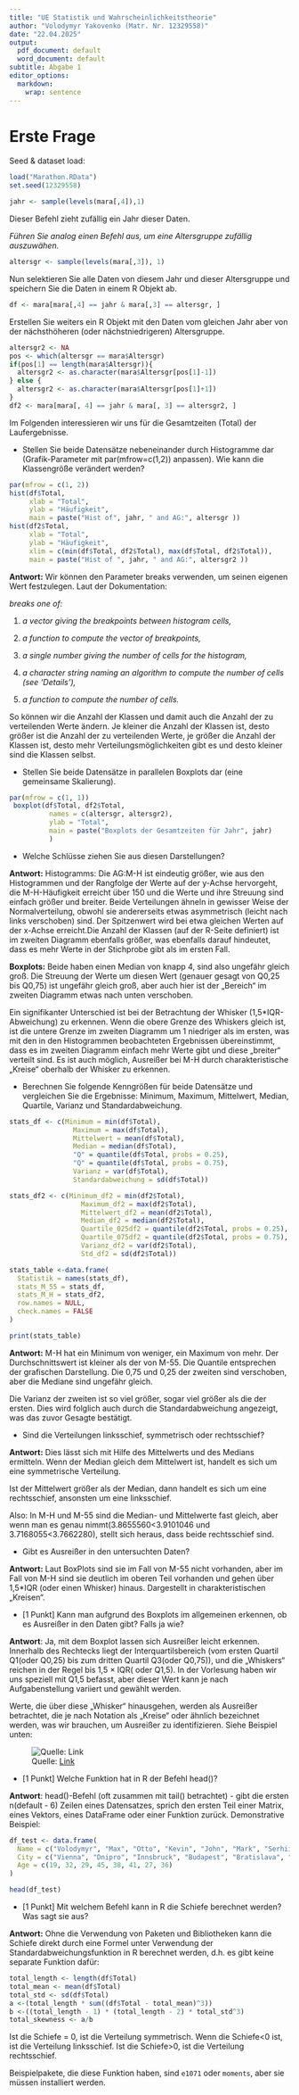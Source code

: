 ```yaml
---
title: "UE Statistik und Wahrscheinlichkeitstheorie"
author: "Volodymyr Yakovenko (Matr. Nr. 12329558)"
date: "22.04.2025"
output:
  pdf_document: default
  word_document: default
subtitle: Abgabe 1
editor_options: 
  markdown: 
    wrap: sentence
---
```


# Erste Frage

Seed & dataset load:

```r
load("Marathon.RData")
set.seed(12329558)
```

```r
jahr <- sample(levels(mara[,4]),1)
```

Dieser Befehl zieht zufällig ein Jahr dieser Daten.

*Führen Sie analog einen Befehl aus, um eine Altersgruppe zufällig auszuwähen.*

```r
altersgr <- sample(levels(mara[,3]), 1)
```

Nun selektieren Sie alle Daten von diesem Jahr und dieser Altersgruppe und speichern Sie die Daten in einem R Objekt ab.

```r
df <- mara[mara[,4] == jahr & mara[,3] == altersgr, ]
```

Erstellen Sie weiters ein R Objekt mit den Daten vom gleichen Jahr aber von der nächsthöheren (oder nächstniedrigeren) Altersgruppe.

```r
altersgr2 <- NA
pos <- which(altersgr == mara$Altersgr)
if(pos[1] == length(mara$Altersgr)){
  altersgr2 <- as.character(mara$Altersgr[pos[1]-1])
} else {
  altersgr2 <- as.character(mara$Altersgr[pos[1]+1])
}
df2 <- mara[mara[, 4] == jahr & mara[, 3] == altersgr2, ]
```

Im Folgenden interessieren wir uns für die Gesamtzeiten (Total) der Laufergebnisse.

-   Stellen Sie beide Datensätze nebeneinander durch Histogramme dar (Grafik-Parameter mit par(mfrow=c(1,2)) anpassen). Wie kann die Klassengröße verändert werden?

```r
par(mfrow = c(1, 2))
hist(df$Total,
     xlab = "Total",
     ylab = "Häufigkeit",
     main = paste("Hist of", jahr, " and AG:", altersgr ))
hist(df2$Total,
     xlab = "Total",
     ylab = "Häufigkeit",
     xlim = c(min(df$Total, df2$Total), max(df$Total, df2$Total)),
     main = paste("Hist of ", jahr, " and AG:", altersgr2 ))
```

**Antwort:** Wir können den Parameter breaks verwenden, um seinen eigenen Wert festzulegen.
Laut der Dokumentation:

*breaks one of:*

1)  *a vector giving the breakpoints between histogram cells,*

2)  *a function to compute the vector of breakpoints,*

3)  *a single number giving the number of cells for the histogram,*

4)  *a character string naming an algorithm to compute the number of cells (see ‘Details’),*

5)  *a function to compute the number of cells.*

So können wir die Anzahl der Klassen und damit auch die Anzahl der zu verteilenden Werte ändern.
Je kleiner die Anzahl der Klassen ist, desto größer ist die Anzahl der zu verteilenden Werte, je größer die Anzahl der Klassen ist, desto mehr Verteilungsmöglichkeiten gibt es und desto kleiner sind die Klassen selbst.

-   Stellen Sie beide Datensätze in parallelen Boxplots dar (eine gemeinsame Skalierung).

```r
par(mfrow = c(1, 1))
 boxplot(df$Total, df2$Total,
          names = c(altersgr, altersgr2),
          ylab = "Total",
          main = paste("Boxplots der Gesamtzeiten für Jahr", jahr)
          )

```

-   Welche Schlüsse ziehen Sie aus diesen Darstellungen?

**Antwort:** Histogramms: Die AG:M-H ist eindeutig größer, wie aus den Histogrammen und der Rangfolge der Werte auf der y-Achse hervorgeht, die M-H-Häufigkeit erreicht über 150 und die Werte und ihre Streuung sind einfach größer und breiter.
Beide Verteilungen ähneln in gewisser Weise der Normalverteilung, obwohl sie andererseits etwas asymmetrisch (leicht nach links verschoben) sind.
Der Spitzenwert wird bei etwa gleichen Werten auf der x-Achse erreicht.Die Anzahl der Klassen (auf der R-Seite definiert) ist im zweiten Diagramm ebenfalls größer, was ebenfalls darauf hindeutet, dass es mehr Werte in der Stichprobe gibt als im ersten Fall.

**Boxplots:** Beide haben einen Median von knapp 4, sind also ungefähr gleich groß.
Die Streuung der Werte um diesen Wert (genauer gesagt von Q0,25 bis Q0,75) ist ungefähr gleich groß, aber auch hier ist der „Bereich“ im zweiten Diagramm etwas nach unten verschoben.

Ein signifikanter Unterschied ist bei der Betrachtung der Whisker (1,5\*IQR-Abweichung) zu erkennen.
Wenn die obere Grenze des Whiskers gleich ist, ist die untere Grenze im zweiten Diagramm um 1 niedriger als im ersten, was mit den in den Histogrammen beobachteten Ergebnissen übereinstimmt, dass es im zweiten Diagramm einfach mehr Werte gibt und diese „breiter“ verteilt sind.
Es ist auch möglich, Ausreißer bei M-H durch charakteristische „Kreise“ oberhalb der Whisker zu erkennen.

-   Berechnen Sie folgende Kenngrößen für beide Datensätze und vergleichen Sie die Ergebnisse: Minimum, Maximum, Mittelwert, Median, Quartile, Varianz und Standardabweichung.

```r
stats_df <- c(Minimum = min(df$Total),
                Maximum = max(df$Total),
                Mittelwert = mean(df$Total),
                Median = median(df$Total),
                "Q" = quantile(df$Total, probs = 0.25),
                "Q" = quantile(df$Total, probs = 0.75),
                Varianz = var(df$Total),
                Standardabweichung = sd(df$Total))

stats_df2 <- c(Minimum_df2 = min(df2$Total),
                  Maximum_df2 = max(df2$Total),
                  Mittelwert_df2 = mean(df2$Total),
                  Median_df2 = median(df2$Total),
                  Quartile_025df2 = quantile(df2$Total, probs = 0.25),
                  Quartile_075df2 = quantile(df2$Total, probs = 0.75),
                  Varianz_df2 = var(df2$Total),
                  Std_df2 = sd(df2$Total))

stats_table <-data.frame(
  Statistik = names(stats_df),
  stats_M_55 = stats_df,
  stats_M_H = stats_df2,
  row.names = NULL,
  check.names = FALSE
)

print(stats_table)

```

**Antwort:** M-H hat ein Minimum von weniger, ein Maximum von mehr.
Der Durchschnittswert ist kleiner als der von M-55.
Die Quantile entsprechen der grafischen Darstellung.
Die 0,75 und 0,25 der zweiten sind verschoben, aber die Mediane sind ungefähr gleich.

Die Varianz der zweiten ist so viel größer, sogar viel größer als die der ersten.
Dies wird folglich auch durch die Standardabweichung angezeigt, was das zuvor Gesagte bestätigt.

-   Sind die Verteilungen linksschief, symmetrisch oder rechtsschief?

**Antwort:** Dies lässt sich mit Hilfe des Mittelwerts und des Medians ermitteln.
Wenn der Median gleich dem Mittelwert ist, handelt es sich um eine symmetrische Verteilung.

Ist der Mittelwert größer als der Median, dann handelt es sich um eine rechtsschief, ansonsten um eine linksschief.

Also: In M-H und M-55 sind die Median- und Mittelwerte fast gleich, aber wenn man es genau nimmt(3.8655560\<3.9101046 und 3.7168055\<3.7662280), stellt sich heraus, dass beide rechtsschief sind.

-   Gibt es Ausreißer in den untersuchten Daten?

**Antwort:** Laut BoxPlots sind sie im Fall von M-55 nicht vorhanden, aber im Fall von M-H sind sie deutlich im oberen Teil vorhanden und gehen über 1,5\*IQR (oder einen Whisker) hinaus.
Dargestellt in charakteristischen „Kreisen“.

-   [1 Punkt] Kann man aufgrund des Boxplots im allgemeinen erkennen, ob es Ausreißer in den Daten gibt? Falls ja wie?

**Antwort**: Ja, mit dem Boxplot lassen sich Ausreißer leicht erkennen.
Innerhalb des Rechtecks liegt der Interquartilsbereich (vom ersten Quartil Q1(oder Q0,25) bis zum dritten Quartil Q3(oder Q0,75)), und die „Whiskers“ reichen in der Regel bis 1,5 × IQR( oder Q1,5).
In der Vorlesung haben wir uns speziell mit Q1,5 befasst, aber dieser Wert kann je nach Aufgabenstellung variiert und gewählt werden.

Werte, die über diese „Whisker“ hinausgehen, werden als Ausreißer betrachtet, die je nach Notation als „Kreise“ oder ähnlich bezeichnet werden, was wir brauchen, um Ausreißer zu identifizieren.
Siehe Beispiel unten:

![Quelle: [Link](https://r-charts.com/distribution/box-plot-ggplot2/)](photo_2025-04-22_22-05-15.jpg)

-   [1 Punkt] Welche Funktion hat in R der Befehl head()?

**Antwort**: head()-Befehl (oft zusammen mit tail() betrachtet) - gibt die ersten n(default - 6) Zeilen eines Datensatzes, sprich den ersten Teil einer Matrix, eines Vektors, eines DataFrame oder einer Funktion zurück.
Demonstrative Beispiel:

```r
df_test <- data.frame(
  Name = c("Volodymyr", "Max", "Otto", "Kevin", "John", "Mark", "Serhii", "Zoe"),
  City = c("Vienna", "Dnipro", "Innsbruck", "Budapest", "Bratislava", "Kyiv", "Lviv", "Praha"),
  Age = c(19, 32, 29, 45, 38, 41, 27, 36)
)
```

```r
head(df_test)
```

-   [1 Punkt] Mit welchem Befehl kann in R die Schiefe berechnet werden? Was sagt sie aus?

**Antwort:** Ohne die Verwendung von Paketen und Bibliotheken kann die Schiefe direkt durch eine Formel unter Verwendung der Standardabweichungsfunktion in R berechnet werden, d.h.
es gibt keine separate Funktion dafür:

```r
total_length <- length(df$Total)
total_mean <- mean(df$Total)
total_std <- sd(df$Total)
a <-(total_length * sum((df$Total - total_mean)^3))
b <-((total_length - 1) * (total_length - 2) * total_std^3)
total_skewness <- a/b
```

Ist die Schiefe = 0, ist die Verteilung symmetrisch.
Wenn die Schiefe\<0 ist, ist die Verteilung linksschief.
Ist die Schiefe\>0, ist die Verteilung rechtsschief.

Beispielpakete, die diese Funktion haben, sind `e1071` oder `moments`, aber sie müssen installiert werden.

</div>

</pre>

